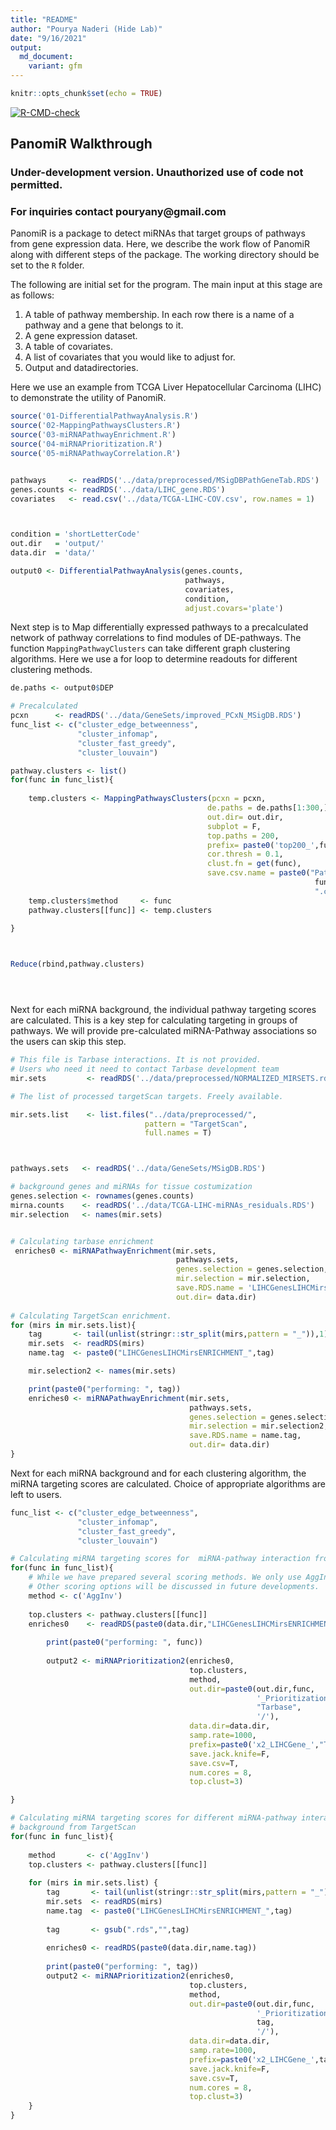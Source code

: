 ```yaml
---
title: "README"
author: "Pourya Naderi (Hide Lab)"
date: "9/16/2021"
output:
  md_document:
    variant: gfm
---
```


```r
knitr::opts_chunk$set(echo = TRUE)
```

<!-- badges: start -->
[![R-CMD-check](https://github.com/pouryany/PanomiR/workflows/R-CMD-check/badge.svg)](https://github.com/pouryany/PanomiR/actions)
<!-- badges: end -->

## PanomiR Walkthrough
### Under-development version. Unauthorized use of code not permitted. 
### For inquiries contact pouryany@gmail.com

PanomiR is a package to detect miRNAs that target groups of pathways from gene expression data. Here, we describe the work flow of PanomiR along with different steps of the package. The working directory should be set to the `R` folder.


The following are initial set for the program. The main input at this stage are as follows:

1. A table of pathway membership. In each row there is a name of a pathway and a gene that belongs to it.
2. A gene expression dataset. 
3. A table of covariates. 
4. A list of covariates that you would like to adjust for. 
5. Output and datadirectories. 

Here we use an example from TCGA Liver Hepatocellular Carcinoma (LIHC) to demonstrate the utility of PanomiR.


```r
source('01-DifferentialPathwayAnalysis.R')
source('02-MappingPathwaysClusters.R')
source('03-miRNAPathwayEnrichment.R')
source('04-miRNAPrioritization.R')
source('05-miRNAPathwayCorrelation.R')


pathways     <- readRDS('../data/preprocessed/MSigDBPathGeneTab.RDS')
genes.counts <- readRDS('../data/LIHC_gene.RDS')
covariates   <- read.csv('../data/TCGA-LIHC-COV.csv', row.names = 1)



condition = 'shortLetterCode'
out.dir   = 'output/'
data.dir  = 'data/'

output0 <- DifferentialPathwayAnalysis(genes.counts,
                                       pathways,
                                       covariates,
                                       condition,
                                       adjust.covars='plate')


```



Next step is to Map differentially expressed pathways to a precalculated network of pathway correlations to find modules of DE-pathways. The function `MappingPathwayClusters` can take different graph clustering algorithms. Here we use a for loop to determine readouts for different clustering methods. 

```r

de.paths <- output0$DEP

# Precalculated
pcxn      <- readRDS('../data/GeneSets/improved_PCxN_MSigDB.RDS')
func_list <- c("cluster_edge_betweenness",
               "cluster_infomap",
               "cluster_fast_greedy",
               "cluster_louvain")

pathway.clusters <- list()
for(func in func_list){
    
    temp.clusters <- MappingPathwaysClusters(pcxn = pcxn, 
                                            de.paths = de.paths[1:300,],
                                            out.dir= out.dir,
                                            subplot = F, 
                                            top.paths = 200,
                                            prefix= paste0('top200_',func),
                                            cor.thresh = 0.1,
                                            clust.fn = get(func),
                                            save.csv.name = paste0("Pathways_",
                                                                    func,
                                                                    ".csv"))
    temp.clusters$method     <- func
    pathway.clusters[[func]] <- temp.clusters
    
}



Reduce(rbind,pathway.clusters)





```


Next for each miRNA background, the individual pathway targeting scores are calculated. This is a key step for calculating targeting in groups of pathways. We will provide pre-calculated miRNA-Pathway associations so the users can skip this step. 

```r



# This file is Tarbase interactions. It is not provided. 
# Users who need it need to contact Tarbase development team
mir.sets         <- readRDS('../data/preprocessed/NORMALIZED_MIRSETS.rds')

# The list of processed targetScan targets. Freely available. 

mir.sets.list    <- list.files("../data/preprocessed/",
                              pattern = "TargetScan",
                              full.names = T)



pathways.sets   <- readRDS('../data/GeneSets/MSigDB.RDS')

# background genes and miRNAs for tissue costumization
genes.selection <- rownames(genes.counts)
mirna.counts    <- readRDS('../data/TCGA-LIHC-miRNAs_residuals.RDS')
mir.selection   <- names(mir.sets)


# Calculating tarbase enrichment
 enriches0 <- miRNAPathwayEnrichment(mir.sets,
                                     pathways.sets,
                                     genes.selection = genes.selection,
                                     mir.selection = mir.selection,
                                     save.RDS.name = 'LIHCGenesLIHCMirsENRICHMENT_Tarbase.RDS',
                                     out.dir= data.dir)
 
# Calculating TargetScan enrichment.
for (mirs in mir.sets.list){
    tag       <- tail(unlist(stringr::str_split(mirs,pattern = "_")),1)
    mir.sets  <- readRDS(mirs)
    name.tag  <- paste0("LIHCGenesLIHCMirsENRICHMENT_",tag)

    mir.selection2 <- names(mir.sets)

    print(paste0("performing: ", tag))
    enriches0 <- miRNAPathwayEnrichment(mir.sets,
                                        pathways.sets,
                                        genes.selection = genes.selection,
                                        mir.selection = mir.selection2,
                                        save.RDS.name = name.tag,
                                        out.dir= data.dir)
}

```



Next for each miRNA background and for each clustering algorithm, the miRNA targeting scores are calculated. Choice of appropriate algorithms are left to users.

```r

func_list <- c("cluster_edge_betweenness",
               "cluster_infomap",
               "cluster_fast_greedy",
               "cluster_louvain")

# Calculating miRNA targeting scores for  miRNA-pathway interaction from Tarbase
for(func in func_list){
    # While we have prepared several scoring methods. We only use AggInv.
    # Other scoring options will be discussed in future developments.
    method <- c('AggInv')
    
    top.clusters <- pathway.clusters[[func]]
    enriches0    <- readRDS(paste0(data.dir,"LIHCGenesLIHCMirsENRICHMENT_Tarbase.RDS"))
    
        print(paste0("performing: ", func))
        
        output2 <- miRNAPrioritization2(enriches0,
                                        top.clusters,
                                        method,
                                        out.dir=paste0(out.dir,func,
                                                       '_Prioritization_',
                                                       "Tarbase",
                                                       '/'),
                                        data.dir=data.dir,
                                        samp.rate=1000,
                                        prefix=paste0('x2_LIHCGene_',"Tarbase"),
                                        save.jack.knife=F,
                                        save.csv=T,
                                        num.cores = 8,
                                        top.clust=3)

}

# Calculating miRNA targeting scores for different miRNA-pathway interaction 
# background from TargetScan
for(func in func_list){
    
    method       <- c('AggInv')
    top.clusters <- pathway.clusters[[func]]
    
    for (mirs in mir.sets.list) {
        tag       <- tail(unlist(stringr::str_split(mirs,pattern = "_")),1)
        mir.sets  <- readRDS(mirs)
        name.tag  <- paste0("LIHCGenesLIHCMirsENRICHMENT_",tag)
        
        tag       <- gsub(".rds","",tag)
        
        enriches0 <- readRDS(paste0(data.dir,name.tag))
        
        print(paste0("performing: ", tag))
        output2 <- miRNAPrioritization2(enriches0,
                                        top.clusters,
                                        method,
                                        out.dir=paste0(out.dir,func,
                                                       '_Prioritization_',
                                                       tag,
                                                       '/'),
                                        data.dir=data.dir,
                                        samp.rate=1000,
                                        prefix=paste0('x2_LIHCGene_',tag),
                                        save.jack.knife=F,
                                        save.csv=T,
                                        num.cores = 8,
                                        top.clust=3)
    }
}
```

